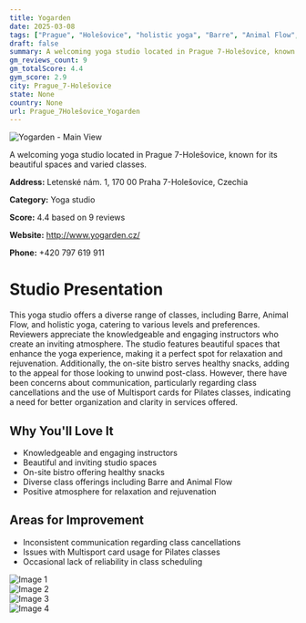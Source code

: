 ```yaml
---
title: Yogarden
date: 2025-03-08
tags: ["Prague", "Holešovice", "holistic yoga", "Barre", "Animal Flow", "atmosphere", "size", "Prague 7-Holešovice"]  
draft: false
summary: A welcoming yoga studio located in Prague 7-Holešovice, known for its beautiful spaces and varied classes.
gm_reviews_count: 9
gm_totalScore: 4.4
gym_score: 2.9
city: Prague_7-Holešovice
state: None
country: None
url: Prague_7Holešovice_Yogarden
---
```


<div className="aspect-[16/9] relative my-8">
  <img 
    src="https://lh5.googleusercontent.com/p/AF1QipP4flcWTVs4-vddVVhk0KmWNu8FO_Dowx_Lvzvk=w1920-h1080-k-no"
    alt="Yogarden - Main View"
    className="object-cover absolute inset-0 w-full h-full rounded-lg"
  />
</div>

A welcoming yoga studio located in Prague 7-Holešovice, known for its beautiful spaces and varied classes.

**Address:** Letenské nám. 1, 170 00 Praha 7-Holešovice, Czechia

**Category:** Yoga studio

**Score:** 4.4 based on 9 reviews

**Website:** http://www.yogarden.cz/

**Phone:** +420 797 619 911

# Studio Presentation

This yoga studio offers a diverse range of classes, including Barre, Animal Flow, and holistic yoga, catering to various levels and preferences. Reviewers appreciate the knowledgeable and engaging instructors who create an inviting atmosphere. The studio features beautiful spaces that enhance the yoga experience, making it a perfect spot for relaxation and rejuvenation. Additionally, the on-site bistro serves healthy snacks, adding to the appeal for those looking to unwind post-class. However, there have been concerns about communication, particularly regarding class cancellations and the use of Multisport cards for Pilates classes, indicating a need for better organization and clarity in services offered.



## Why You'll Love It

- Knowledgeable and engaging instructors
- Beautiful and inviting studio spaces
- On-site bistro offering healthy snacks
- Diverse class offerings including Barre and Animal Flow
- Positive atmosphere for relaxation and rejuvenation

## Areas for Improvement

- Inconsistent communication regarding class cancellations
- Issues with Multisport card usage for Pilates classes
- Occasional lack of reliability in class scheduling

<div className="grid grid-cols-1 xl:grid-cols-2 gap-4 my-8">
<div className="aspect-[4/3] relative"><img src="https://lh5.googleusercontent.com/p/AF1QipMu1HGm_pMYZT5GaCIm1VyoqgJeLS4GF5xDVwAj=w1920-h1080-k-no" alt="Image 1" className="object-cover absolute inset-0 w-full h-full rounded-lg" /></div>
<div className="aspect-[4/3] relative"><img src="https://lh5.googleusercontent.com/p/AF1QipPS-MJhrGZaL30cpnELPCny6HPuqIVqCbAJmk8g=w1920-h1080-k-no" alt="Image 2" className="object-cover absolute inset-0 w-full h-full rounded-lg" /></div>
<div className="aspect-[4/3] relative"><img src="https://lh5.googleusercontent.com/p/AF1QipOOOyNXfE65r1xF_V3d07NvQVKDF7lwv0vLYRuP=w1920-h1080-k-no" alt="Image 3" className="object-cover absolute inset-0 w-full h-full rounded-lg" /></div>
<div className="aspect-[4/3] relative"><img src="https://lh5.googleusercontent.com/p/AF1QipN12m61zfdWjunYmzIWSg_kgdkwxK1Mk0bn3Wjd=w1920-h1080-k-no" alt="Image 4" className="object-cover absolute inset-0 w-full h-full rounded-lg" /></div>
</div>